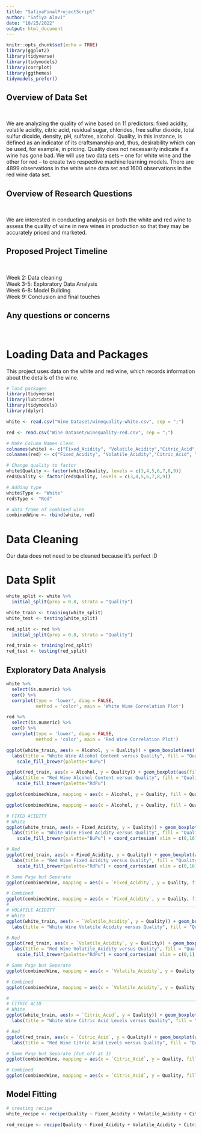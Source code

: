 ```yaml
---
title: "SafiyaFinalProjectScript"
author: "Safiya Alavi"
date: "10/25/2022"
output: html_document
---
```


```r
knitr::opts_chunk$set(echo = TRUE)
library(ggplot2)
library(tidyverse)
library(tidymodels)
library(corrplot)
library(ggthemes)
tidymodels_prefer()
```

## Overview of Data Set

<br> 

We are analyzing the quality of wine based on 11 predictors: fixed acidity, volatile acidity, citric acid, residual sugar, chlorides, free sulfur dioxide, total sulfur dioxide, density, pH, sulfates, alcohol. Quality, in this instance, is defined as an indicator of its craftsmanship and, thus, desirability which can be used, for example, in pricing. Quality does not necessarily indicate if a wine has gone bad. We will use two data sets -- one for white wine and the other for red -- to create two respective machine learning models. There are 4899 observations in the white wine data set and 1600 observations in the red wine data set. 


## Overview of Research Questions 

<br>

We are interested in conducting analysis on both the white and red wine to assess the quality of wine in new wines in production so that they may be accurately priced and marketed.  

## Proposed Project Timeline 

<br>

Week 2: Data cleaning<br>
Week 3-5: Exploratory Data Analysis<br>
Week 6-8: Model Building<br>
Week 9: Conclusion and final touches<br>

## Any questions or concerns

<br>


# Loading Data and Packages 
This project uses data on the white and red wine, which records information about the details of the wine. 

```r
# load packages
library(tidyverse)
library(lubridate)
library(tidymodels)
library(dplyr)

white <- read.csv("Wine Dataset/winequality-white.csv", sep = ";")

red <- read.csv("Wine Dataset/winequality-red.csv", sep = ";")

# Make Column Names Clean 
colnames(white) <- c("Fixed_Acidity", "Volatile_Acidity","Citric_Acid", "Residual_Sugar", "Chlorides", "Free_Sulfur_Dioxide", "Total_Sulfur_Dioxide", "Density", "pH", "Sulfates", "Alcohol", "Quality")
colnames(red) <- c("Fixed_Acidity", "Volatile_Acidity","Citric_Acid", "Residual_Sugar", "Chlorides", "Free_Sulfur_Dioxide", "Total_Sulfur_Dioxide", "Density", "pH", "Sulfates", "Alcohol", "Quality")

# Change quality to factor
white$Quality <- factor(white$Quality, levels = c(3,4,5,6,7,8,9))
red$Quality <- factor(red$Quality, levels = c(3,4,5,6,7,8,9))

# Adding type
white$Type <- "White"
red$Type <- "Red"

# data frame of combined wine
combinedWine <- rbind(white, red)
```


# Data Cleaning 

Our data does not need to be cleaned because it's perfect :D

# Data Split

```r
white_split <- white %>% 
  initial_split(prop = 0.8, strata = "Quality")

white_train <- training(white_split)
white_test <- testing(white_split)

red_split <- red %>% 
  initial_split(prop = 0.8, strata = "Quality")

red_train <- training(red_split)
red_test <- testing(red_split)
```

## Exploratory Data Analysis

```r
white %>% 
  select(is.numeric) %>% 
  cor() %>% 
  corrplot(type = 'lower', diag = FALSE, 
           method = 'color', main = 'White Wine Correlation Plot')

red %>% 
  select(is.numeric) %>% 
  cor() %>% 
  corrplot(type = 'lower', diag = FALSE, 
           method = 'color', main = 'Red Wine Correlation Plot')
```



```r
ggplot(white_train, aes(x = Alcohol, y = Quality)) + geom_boxplot(aes(fill = Quality))+ geom_point() + 
  labs(title = "White Wine Alcohol Content versus Quality", fill = "Quality")  +
    scale_fill_brewer(palette="BuPu")

ggplot(red_train, aes(x = Alcohol, y = Quality)) + geom_boxplot(aes(fill = Quality))+ geom_point() + 
  labs(title = "Red Wine Alcohol Content versus Quality", fill = "Quality")  +
    scale_fill_brewer(palette="RdPu")

ggplot(combinedWine, mapping = aes(x = Alcohol, y = Quality, fill = Quality)) + geom_boxplot() + geom_point(white_train, mapping = aes(x = Alcohol, y = Quality)) + labs(title = "Red and White Wine Alcohol Content versus Quality", fill = "Quality")  + scale_fill_brewer(palette="PuRd") + facet_wrap(. ~ Type, nrow = 1)

ggplot(combinedWine, mapping = aes(x = Alcohol, y = Quality, fill = Quality)) + geom_boxplot() + geom_point(white_train, mapping = aes(x = Alcohol, y = Quality)) + labs(title = "Red and White Wine Alcohol Content versus Quality", fill = "Quality")  + scale_fill_brewer(palette="OrRd") 
```

```r

# FIXED ACIDITY 
# White
ggplot(white_train, aes(x = Fixed_Acidity, y = Quality)) + geom_boxplot(aes(fill = Quality))+ geom_point() + 
  labs(title = "White Wine Fixed Acidity versus Quality", fill = "Quality")  +
    scale_fill_brewer(palette="BuPu") + coord_cartesian( xlim = c(0,16), ylim = NULL, default = FALSE )

# Red
ggplot(red_train, aes(x = Fixed_Acidity, y = Quality)) + geom_boxplot(aes(fill = Quality))+ geom_point() + 
  labs(title = "Red Wine Fixed Acidity versus Quality", fill = "Quality")  +
    scale_fill_brewer(palette="RdPu") + coord_cartesian( xlim = c(0,16), ylim = NULL, default = FALSE )

# Same Page but Seperate
ggplot(combinedWine, mapping = aes(x = `Fixed_Acidity`, y = Quality, fill = Quality)) + geom_boxplot() + geom_point(white_train, mapping = aes(x = Alcohol, y = Quality)) + labs(title = "Red and White Fixed Acidity Content versus Quality", fill = "Quality")  + scale_fill_brewer(palette="PuRd") + facet_wrap(. ~ Type, nrow = 1) +coord_cartesian( xlim = c(0,16), ylim = NULL, default = FALSE )

# Combined
ggplot(combinedWine, mapping = aes(x = `Fixed_Acidity`, y = Quality, fill = Quality)) + geom_boxplot() + geom_point(white_train, mapping = aes(x = Alcohol, y = Quality)) + labs(title = "Red and White Fixed Acidity Content versus Quality", fill = "Quality")  + scale_fill_brewer(palette="PuRd")+coord_cartesian( xlim = c(0,16), ylim = NULL, default = FALSE )
# ___________________________________________________________________________
# VOLATILE ACIDITY 
# White
ggplot(white_train, aes(x = `Volatile_Acidity`, y = Quality)) + geom_boxplot(aes(fill = Quality))+ geom_point() + 
  labs(title = "White Wine Volatile Acidity versus Quality", fill = "Quality")  + scale_fill_brewer(palette="BuPu")+ coord_cartesian( xlim = c(0,1), ylim = NULL, default = FALSE )

# Red
ggplot(red_train, aes(x = `Volatile_Acidity`, y = Quality)) + geom_boxplot(aes(fill = Quality))+ geom_point() + 
  labs(title = "Red Wine Volatile_Acidity versus Quality", fill = "Quality")  +
    scale_fill_brewer(palette="RdPu") + coord_cartesian( xlim = c(0,1), ylim = NULL, default = FALSE )

# Same Page but Seperate
ggplot(combinedWine, mapping = aes(x = `Volatile_Acidity`, y = Quality, fill = Quality)) + geom_boxplot() + geom_point(white_train, mapping = aes(x = Alcohol, y = Quality)) + labs(title = "Red and White Volatile_Acidity Content versus Quality", fill = "Quality")  + scale_fill_brewer(palette="PuRd") + facet_wrap(. ~ Type, nrow = 1) + coord_cartesian( xlim = c(0,1), ylim = NULL, default = FALSE )

# Combined
ggplot(combinedWine, mapping = aes(x = `Volatile_Acidity`, y = Quality, fill = Quality)) + geom_boxplot() + geom_point(white_train, mapping = aes(x = Alcohol, y = Quality)) + labs(title = "Red and White Volatile_Acidity Content versus Quality", fill = "Quality")  + scale_fill_brewer(palette="PuRd") +coord_cartesian( xlim = c(0,1), ylim = NULL, default = FALSE )

# ___________________________________________________________________________
# CITRIC ACID 
# White
ggplot(white_train, aes(x = `Citric_Acid`, y = Quality)) + geom_boxplot(aes(fill = Quality))+ geom_point() + 
  labs(title = "White Wine Citric Acid Levels versus Quality", fill = "Quality")  + scale_fill_brewer(palette="BuPu")

# Red
ggplot(red_train, aes(x = `Citric_Acid`, y = Quality)) + geom_boxplot(aes(fill = Quality))+ geom_point() + 
  labs(title = "Red Wine Citric Acid Levels versus Quality", fill = "Quality")  + scale_fill_brewer(palette="RdPu")

# Same Page but Separate (Cut off at 1)
ggplot(combinedWine, mapping = aes(x = `Citric_Acid`, y = Quality, fill = Quality)) + geom_boxplot() + geom_point(white_train, mapping = aes(x = Alcohol, y = Quality)) + labs(title = "Red and White Citric Acid Levels Content versus Quality", fill = "Quality")  + scale_fill_brewer(palette="PuRd") + facet_wrap(. ~ Type, nrow = 1)+ coord_cartesian( xlim = c(0,1), ylim = NULL, default = FALSE )

# Combined
ggplot(combinedWine, mapping = aes(x = `Citric_Acid`, y = Quality, fill = Quality)) + geom_boxplot() + geom_point(white_train, mapping = aes(x = Alcohol, y = Quality)) + labs(title = "Red and White Citric Acid Levels Content versus Quality", fill = "Quality")  + scale_fill_brewer(palette="PuRd")+ coord_cartesian( xlim = c(0,1), ylim = NULL, default = FALSE )
```


## Model Fitting
```r
# creating recipe 
white_recipe <- recipe(Quality ~ Fixed_Acidity + Volatile_Acidity + Citric_Acid + Residual_Sugar + Chlorides + Free_Sulfur_Dioxide + Total_Sulfur_Dioxide + Density + pH + Sulfates + Alcohol, data = white_train) %>% step_dummy(all_nominal_predictors()) %>% step_interact(~ ends_with("Acidity"):Citric_Acid + Fixed_Acidity:Density + Fixed_Acidity:pH + Free_Sulfur_Dioxide:Total_Sulfur_Dioxide)

red_recipe <- recipe(Quality ~ Fixed_Acidity + Volatile_Acidity + Citric_Acid + Residual_Sugar + Chlorides + Free_Sulfur_Dioxide + Total_Sulfur_Dioxide + Density + pH + Sulfates + Alcohol, data = red_train) %>% step_dummy(all_nominal_predictors()) %>% step_interact(~ ends_with("Acidity"):Citric_Acid + Fixed_Acidity:Density + Fixed_Acidity:pH + Free_Sulfur_Dioxide:Total_Sulfur_Dioxide)


```
